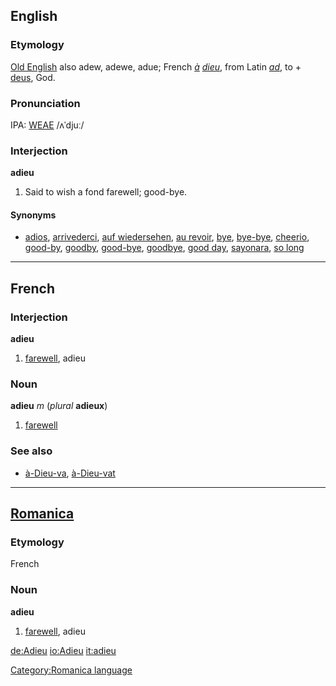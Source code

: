 ==English==
===Etymology===
[[Old English]] also adew, adewe, adue; French ''[[à]] [[dieu]]'', from Latin ''[[ad]]'', to + [[deus]], God.

===Pronunciation===
IPA: [[WEAE]] /ʌˈdjuː/

===Interjection===
'''adieu'''

#Said to wish a fond farewell; good-bye.

====Synonyms====
*[[adios]], [[arrivederci]], [[auf wiedersehen]], [[au revoir]], [[bye]], [[bye-bye]], [[cheerio]], [[good-by]], [[goodby]], [[good-bye]], [[goodbye]], [[good day]], [[sayonara]], [[so long]]

----
==French==
===Interjection===
'''adieu'''

#[[farewell]], adieu

===Noun===
'''adieu''' ''m'' (''plural'' '''adieux''')

#[[farewell]]

===See also===
*[[à-Dieu-va]], [[à-Dieu-vat]]

----

==[[Romanica]]==
[[Category:Romanica language]]
===Etymology===
French

===Noun===
'''adieu'''
#[[farewell]], adieu

[[de:Adieu]]
[[io:Adieu]]
[[it:adieu]]
